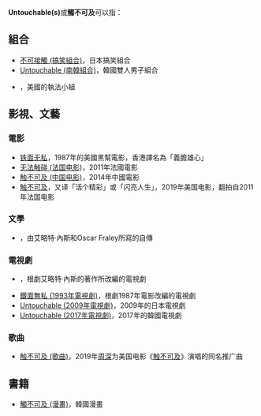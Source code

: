 '''Untouchable(s)'''或'''觸不可及'''可以指：

== 組合 ==
* [[不可接觸_(搞笑組合)|不可接觸 (搞笑組合)]]，日本搞笑組合
* [[Untouchable_(南韓組合)|Untouchable (南韓組合)]]，韓國雙人男子組合
* {{link-en|鐵面無私 (執法小組)|Untouchables (law enforcement)}}，美國的執法小組

== 影視、文藝 ==
=== 電影 ===
* [[铁面无私|铁面无私]]，1987年的美國黑幫電影，香港譯名為「義膽雄心」
* [[无法触碰_(法国电影)|无法触碰 (法国电影)]]，2011年法國電影
* [[触不可及_(中国电影)|触不可及 (中国电影)]]，2014年中國電影
* [[活個精彩|触不可及]]，又译「活个精彩」或「闪亮人生」，2019年美国电影，翻拍自2011年法国电影

=== 文學 ===
* {{link-en|鐵面無私 (1957年自傳)|The Untouchables (1957 book)}}，由艾略特·內斯和Oscar Fraley所寫的自傳

=== 電視劇 ===
* {{link-en|鐵面無私 (1959年電視劇)|The Untouchables (1959 TV series)}}，根劇艾略特·內斯的著作所改編的電視劇
* [[鐵面無私_(1993年電視劇)|鐵面無私 (1993年電視劇)]]，根劇1987年電影改編的電視劇
* [[Untouchable_(2009年電視劇)|Untouchable (2009年電視劇)]]，2009年的日本電視劇
* [[Untouchable_(2017年電視劇)|Untouchable (2017年電視劇)]]，2017年的韓國電視劇

=== 歌曲 ===
* [[触不可及_(歌曲)|触不可及 (歌曲)]]，2019年[[周深|周深]]为美国电影《[[活個精彩|触不可及]]》演唱的同名推广曲

== 書籍 ==
* [[觸不可及_(漫畫)|觸不可及 (漫畫)]]，韓國漫畫

{{disambig|Cat=非中文名稱消歧義|U}}